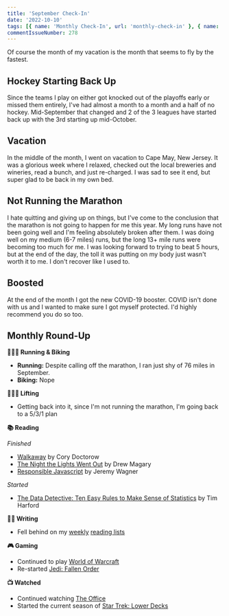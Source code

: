 ```yaml
---
title: 'September Check-In'
date: '2022-10-10'
tags: [{ name: 'Monthly Check-In', url: 'monthly-check-in' }, { name: 'Running', url: 'running' }, { name: 'Life', url: 'life' }]
commentIssueNumber: 278
---
```


Of course the month of my vacation is the month that seems to fly by the fastest.

## Hockey Starting Back Up

Since the teams I play on either got knocked out of the playoffs early or missed them entirely, I've had almost a month to a month and a half of no hockey. Mid-September that changed and 2 of the 3 leagues have started back up with the 3rd starting up mid-October.

## Vacation

In the middle of the month, I went on vacation to Cape May, New Jersey. It was a glorious week where I relaxed, checked out the local breweries and wineries, read a bunch, and just re-charged. I was sad to see it end, but super glad to be back in my own bed.

## Not Running the Marathon

I hate quitting and giving up on things, but I've come to the conclusion that the marathon is not going to happen for me this year. My long runs have not been going well and I'm feeling absolutely broken after them. I was doing well on my medium (6-7 miles) runs, but the long 13+ mile runs were becoming too much for me. I was looking forward to trying to beat 5 hours, but at the end of the day, the toll it was putting on my body just wasn't worth it to me. I don't recover like I used to.

## Boosted

At the end of the month I got the new COVID-19 booster. COVID isn't done with us and I wanted to make sure I got myself protected. I'd highly recommend you do so too.

## Monthly Round-Up

**🏃🏼‍♂️ Running & Biking**

- **Running:** Despite calling off the marathon, I ran just shy of 76 miles in September.
- **Biking:** Nope

**🏋🏼‍♂️ Lifting**

- Getting back into it, since I'm not running the marathon, I'm going back to a 5/3/1 plan

**📚 Reading**

*Finished*
- [Walkaway](https://bookshop.org/books/walkaway/9780765392770) by Cory Doctorow
- [The Night the Lights Went Out](https://bookshop.org/books/the-night-the-lights-went-out-a-memoir-of-life-after-brain-damage/9780593232712) by Drew Magary
- [Responsible Javascript](https://abookapart.com/products/responsible-javascript) by Jeremy Wagner

*Started*
- [The Data Detective: Ten Easy Rules to Make Sense of Statistics](https://bookshop.org/books/the-data-detective-ten-easy-rules-to-make-sense-of-statistics/9780593084663) by Tim Harford

**✍🏻 Writing**

- Fell behind on my [weekly](https://kpwags.com/posts/2022/09/02/reading-list) [reading lists](https://kpwags.com/posts/2022/09/23/reading-list)

**🎮 Gaming**

- Continued to play [World of Warcraft](https://worldofwarcraft.com/en-us/wowclassic)
- Re-started [Jedi: Fallen Order](https://www.ea.com/games/starwars/jedi/jedi-fallen-order)

**📺 Watched**

- Continued watching [The Office](https://www.imdb.com/title/tt0386676/)
- Started the current season of [Star Trek: Lower Decks](https://www.imdb.com/title/tt9184820/)